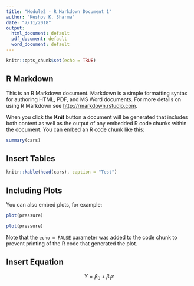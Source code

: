 ```yaml
---
title: "Module2 - R Markdown Document 1"
author: "Keshov K. Sharma"
date: "7/11/2018"
output:
  html_document: default
  pdf_document: default
  word_document: default
---
```


```r
knitr::opts_chunk$set(echo = TRUE)
```

## R Markdown

This is an R Markdown document. Markdown is a simple formatting syntax for authoring HTML, PDF, and MS Word documents. For more details on using R Markdown see <http://rmarkdown.rstudio.com>.

When you click the **Knit** button a document will be generated that includes both content as well as the output of any embedded R code chunks within the document. You can embed an R code chunk like this:

```r
summary(cars)
```

## Insert Tables

```r
knitr::kable(head(cars), caption = "Test")
```



## Including Plots

You can also embed plots, for example:

```r
plot(pressure)
```

```r
plot(pressure)
```

Note that the `echo = FALSE` parameter was added to the code chunk to prevent printing of the R code that generated the plot.


## Insert Equation

$$ Y = \beta_0 + \beta_1x $$